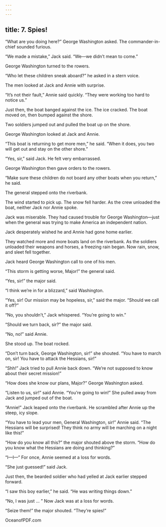 ```yaml
---
---
---
```

title: 7. Spies!
---



“What are you doing here?” George Washington asked. The commander-in-chief sounded furious.

“We made a mistake,” Jack said. “We—we didn’t mean to come.”

George Washington turned to the rowers.

“Who let these children sneak aboard?” he asked in a stern voice.

The men looked at Jack and Annie with surprise.

“It’s not their fault,” Annie said quickly. “They were working too hard to notice us.”

Just then, the boat banged against the ice. The ice cracked. The boat moved on, then bumped against the shore.

Two soldiers jumped out and pulled the boat up on the shore.

George Washington looked at Jack and Annie.

“This boat is returning to get more men,” he said. “When it does, you two will get out and stay on the other shore.”

“Yes, sir,” said Jack. He felt very embarrassed.

George Washington then gave orders to the rowers.

“Make sure these children do not board any other boats when you return,” he said.

The general stepped onto the riverbank.

The wind started to pick up. The snow fell harder. As the crew unloaded the boat, neither Jack nor Annie spoke.

Jack was miserable. They had caused trouble for George Washington—just when the general was trying to make America an independent nation.

Jack desperately wished he and Annie had gone home earlier.

They watched more and more boats land on the riverbank. As the soldiers unloaded their weapons and horses, a freezing rain began. Now rain, snow, and sleet fell together.

Jack heard George Washington call to one of his men.

“This storm is getting worse, Major!” the general said.

“Yes, sir!” the major said.

“I think we’re in for a blizzard,” said Washington.

“Yes, sir! Our mission may be hopeless, sir,” said the major. “Should we call it off?”

“No, you shouldn’t,” Jack whispered. “You’re going to win.”

“Should we turn back, sir?” the major said.

“No, no!” said Annie.

She stood up. The boat rocked.

“Don’t turn back, George Washington, sir!” she shouted. “You have to march on, sir! You have to attack the Hessians, sir!”

“Shh!” Jack tried to pull Annie back down. “We’re not supposed to know about their secret mission!”

“How does she know our plans, Major?” George Washington asked.

“Listen to us, sir!” said Annie. “You’re going to win!” She pulled away from Jack and jumped out of the boat.

“Annie!” Jack leaped onto the riverbank. He scrambled after Annie up the steep, icy slope.

“You have to lead your men, General Washington, sir!” Annie said. “The Hessians will be surprised! They think no army will be marching on a night like this!”

“How do you know all this?” the major shouted above the storm. “How do you know what the Hessians are doing and thinking?”

“I—I—” For once, Annie seemed at a loss for words.

“She just guessed!” said Jack.

Just then, the bearded soldier who had yelled at Jack earlier stepped forward.



“I saw this boy earlier,” he said. “He was writing things down.”

“No, I was just … ” Now Jack was at a loss for words.

“Seize them!” the major shouted. “They’re spies!”

OceanofPDF.com